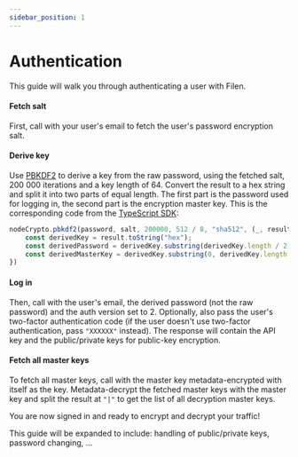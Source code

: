 ```yaml
---
sidebar_position: 1
---
```



# Authentication

This guide will walk you through authenticating a user with Filen. 

#### Fetch salt

First, call <ApiEndpointLink endpoint="/v3/auth/info" slug="get-auth-info" /> with your user's email to fetch the user's password encryption salt.

#### Derive key

Use [PBKDF2](https://en.wikipedia.org/wiki/PBKDF2) to derive a key from the raw password, using the fetched salt, 200 000 iterations and a key length of 64. Convert the result to a hex string and split it into two parts of equal length. The first part is the password used for logging in, the second part is the encryption master key. This is the corresponding code from the [TypeScript SDK](../../sdk):

```ts
nodeCrypto.pbkdf2(password, salt, 200000, 512 / 8, "sha512", (_, result) => {
    const derivedKey = result.toString("hex");
    const derivedPassword = derivedKey.substring(derivedKey.length / 2, derivedKey.length);
    const derivedMasterKey = derivedKey.substring(0, derivedKey.length / 2);
})
```

#### Log in

Then, call <ApiEndpointLink endpoint="/v3/login"/> with the user's email, the derived password (not the raw password) and the auth version set to 2. Optionally, also pass the user's two-factor authentication code (if the user doesn't use two-factor authentication, pass `"XXXXXX"` instead). The response will contain the API key and the public/private keys for public-key encryption.

#### Fetch all master keys

To fetch all master keys, call <ApiEndpointLink endpoint="/v3/user/masterKeys"/> with the master key metadata-encrypted with itself as the key. Metadata-decrypt the fetched master keys with the master key and split the result at `"|"` to get the list of all decryption master keys.

You are now signed in and ready to encrypt and decrypt your traffic!

<span className="muted">This guide will be expanded to include: handling of public/private keys, password changing, ...</span>

<!---

Todo:
- [ ] add "all endpoints are at ..." general info
- [x] add links to Encryption guide
- [ ] maybe the public/private keys need more specific wording
- [ ] add:
    - [ ] handling of public/private keys
    - [ ] changing password and handling of changed master key

--->